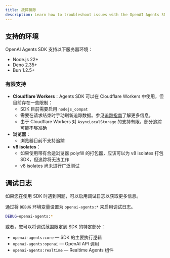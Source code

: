 ```yaml
---
title: 故障排除
description: Learn how to troubleshoot issues with the OpenAI Agents SDK.
---
```


## 支持的环境

OpenAI Agents SDK 支持以下服务器环境：

- Node.js 22+
- Deno 2.35+
- Bun 1.2.5+

### 有限支持

- **Cloudflare Workers**：Agents SDK 可以在 Cloudflare Workers 中使用，但目前存在一些限制：
  - SDK 目前需要启用 `nodejs_compat`
  - 需要在请求结束时手动刷新追踪数据。参见[追踪指南](/openai-agents-js/zh/guides/tracing#export-loop-lifecycle)了解更多信息。
  - 由于 Cloudflare Workers 对 `AsyncLocalStorage` 的支持有限，部分追踪可能不够准确
- **浏览器**：
  - 浏览器目前不支持追踪
- **v8 isolates**：
  - 如果使用带有合适浏览器 polyfill 的打包器，应该可以为 v8 isolates 打包 SDK，但追踪将无法工作
  - v8 isolates 尚未进行广泛测试

## 调试日志

如果您在使用 SDK 时遇到问题，可以启用调试日志以获取更多信息。

通过将 `DEBUG` 环境变量设置为 `openai-agents:*` 来启用调试日志。

```bash
DEBUG=openai-agents:*
```

或者，您可以将调试范围限定到 SDK 的特定部分：

- `openai-agents:core` — SDK 的主要执行逻辑
- `openai-agents:openai` — OpenAI API 调用
- `openai-agents:realtime` — Realtime Agents 组件
